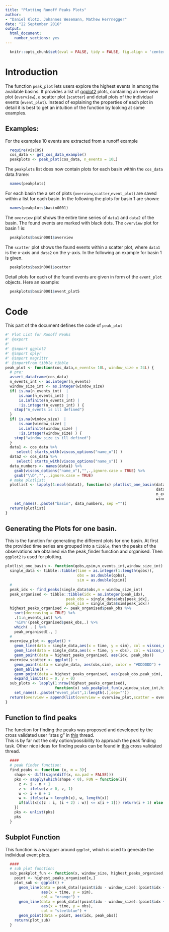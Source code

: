 ```yaml
---
title: "Plotting Runoff Peaks Plots"
author:
- "Daniel Klotz, Johannes Wesemann, Mathew Herrnegger"
date: "22 September 2016"
output:
  html_document:
    number_sections: yes
---
```


```r
  knitr::opts_chunk$set(eval = FALSE, tidy = FALSE, fig.align = 'center')
```

# Introduction
The function `peak_plot` lets users explore the highest events in
among the available basins. It provides a list of [ggplot2](http://ggplot2.org/)
plots, containing an overview plot (`overview`), a scatter plot (`scatter`)
and detail plots of the individual events (`event_plot`). Instead of
explaining the properties of each plot in detail it is best to get an intuition
of the function by looking at some examples.

## Examples:
For the examples 10 events are extracted from a runoff example
```r
  require(visCOS)
  cos_data <- get_cos_data_example()
  peakplots <- peak_plot(cos_data, n_events = 10L)

```

The `peakplots` list does now contain plots for each basin within the
`cos_data` data.frame:
```r
  names(peakplots)
```

For each basin the a set of plots (`overview`,`scatter`,`event_plot`) are saved
within a list for each basin. In the following the plots for basin 1 are shown:
```r
  names(peakplots$basin0001)
```

The `overview` plot shows the entire time series of `data1` and `data2` of the
basin. The found events are marked with black dots. The `overview` plot for
basin 1 is:
```r
  peakplots$basin0001$overview
```

The `scatter` plot shows the found events within a scatter plot, where  `data1`
is the x-axis and `data2` on the y-axis. In the following an example for basin 1
is given.
```r
  peakplots$basin0001$scatter
```

Detail plots for each of the found events are given in form of the `event_plot`
objects. Here an example:
```r
  peakplots$basin0001$event_plot5
```


# Code
This part of the document defines the code of `peak_plot`
```r
#' Plot List for Runoff Peaks
#' @export
#'
#' @import ggplot2
#' @import dplyr
#' @import magrittr
#' @importFrom tibble tibble
peak_plot <- function(cos_data,n_events= 10L, window_size = 24L) {
  # pre:
  assert_dataframe(cos_data)
  n_events_int <- as.integer(n_events)
  window_size_int <- as.integer(window_size)
  if( is.na(n_events_int)  |
      is.nan(n_events_int) |
      is.infinite(n_events_int) |
      !is.integer(n_events_int) ) {
    stop("n_events is ill defined")
  }
  if( is.na(window_size)  |
      is.nan(window_size) |
      is.infinite(window_size) |
      !is.integer(window_size) ) {
    stop("window_size is ill defined")
  }
  data1 <- cos_data %>%
     select( starts_with(viscos_options("name_o")) )
  data2 <- cos_data %>%
     select( starts_with(viscos_options("name_s")) )
  data_numbers <- names(data1) %>%
    gsub(viscos_options("name_o"),"",.,ignore.case = TRUE) %>%
    gsub("\\D","",.,ignore.case = TRUE)
  # make plotlist:
  plotlist <- lapply(1:ncol(data1), function(x) plotlist_one_basin(data1[,x],
                                                                   data2[,x],
                                                                   n_events_int,
                                                                   window_size_int)) %>%
    set_names(.,paste("basin", data_numbers, sep =""))
  return(plotlist)
}
```

## Generating the Plots for one basin.
This is the function for generating the different plots for one basin.
At first the provided time series are grouped into a `tibble`, then the
peaks of the observations are obtained via the peak_finder function and
organised. Then `ggplot2` is used for plotting.
```r
plotlist_one_basin <- function(qobs,qsim,n_events_int,window_size_int) {
  single_data <- tibble::tibble(time = as.integer(1:length(qobs)),
                                obs = as.double(qobs),
                                sim = as.double(qsim))
  #
  peak_idx <- find_peaks(single_data$obs,m = window_size_int)
  peak_organised <- tibble::tibble(idx = as.integer(peak_idx),
                           peak_obs = single_data$obs[peak_idx],
                           peak_sim = single_data$sim[peak_idx])
  highest_peaks_organised <- peak_organised$peak_obs %>%
    sort(decreasing = TRUE) %>%
    .[1:n_events_int] %>%
    '%in%'(peak_organised$peak_obs,.) %>%
    which( . ) %>%
    peak_organised[., ]
  #
  overview_plot <- ggplot() +
    geom_line(data = single_data,aes(x = time, y = sim), col = viscos_options("color_s")) +
    geom_line(data = single_data,aes(x = time, y = obs), col = viscos_options("color_o")) +
    geom_point(data = highest_peaks_organised, aes(idx, peak_obs))
  overview_scatter <- ggplot() +
    geom_point(data = single_data, aes(obs,sim), color = "#DDDDDD") +
    geom_abline() +
    geom_point(data = highest_peaks_organised, aes(peak_obs,peak_sim), size = 4) +
    expand_limits(x = 0, y = 0)
  sub_plots <- lapply(1:nrow(highest_peaks_organised),
                      function(x) sub_peakplot_fun(x,window_size_int,highest_peaks_organised,single_data) ) %>%
    set_names(.,paste("event_plot",1:length(.),sep=""))
  return(overview = append(list(overview = overview_plot,scatter = overview_scatter), sub_plots))
}
```

## Function to find peaks
The function for finding the peaks was proposed and developed by the cross validated user "stas g" in [this](http://stats.stackexchange.com/questions/22974/how-to-find-local-peaks-valleys-in-a-series-of-data)
thread.  
This is by far not the only option/possibility to approach the peak finding task.
Other nice ideas for finding peaks can be found in [this](http://stats.stackexchange.com/questions/36309/how-do-i-find-peaks-in-a-dataset)
cross validated thread.

```r
  ####
  # peak finder function:
  find_peaks <- function (x, m = 3){
    shape <- diff(sign(diff(x, na.pad = FALSE)))
    pks <- sapply(which(shape < 0), FUN = function(i){
      z <- i - m + 1
      z <- ifelse(z > 0, z, 1)
      w <- i + m + 1
      w <- ifelse(w < length(x), w, length(x))
      if(all(x[c(z : i, (i + 2) : w)] <= x[i + 1])) return(i + 1) else return(numeric(0))
    })
    pks <- unlist(pks)
    pks
  }
```

## Subplot Function
This function is a wrapper around `ggplot`, which is used to generate the
individual event plots.
```r
  ####
  # sub plot function:
  sub_peakplot_fun <- function(x, window_size, highest_peaks_organised, peak_data) {
    point <- highest_peaks_organised[x,]
    plot_sub <- ggplot() +
      geom_line(data = peak_data[(point$idx - window_size):(point$idx + window_size),],
                aes(x = time, y = sim),
                col = "orange") +
      geom_line(data = peak_data[(point$idx - window_size):(point$idx + window_size),],
                aes(x = time, y = obs),
                col = "steelblue") +
      geom_point(data = point, aes(idx, peak_obs))
    return(plot_sub)
  }
```
